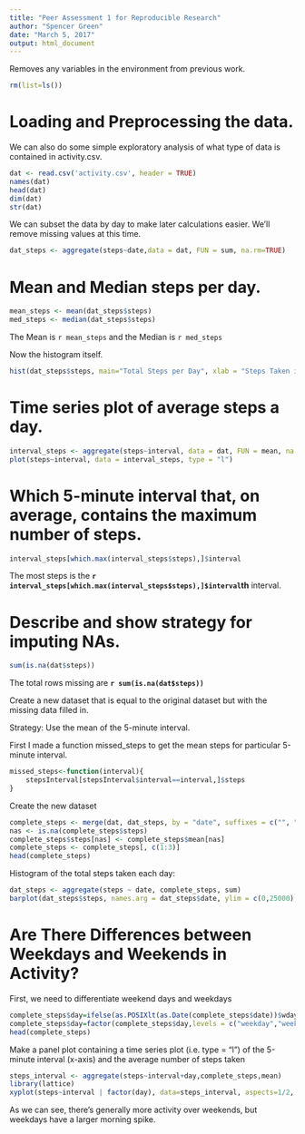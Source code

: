 ```yaml
---
title: "Peer Assessment 1 for Reproducible Research"
author: "Spencer Green"
date: "March 5, 2017"
output: html_document
---
```


Removes any variables in the environment from previous work.

```r
rm(list=ls()) 
```

Loading and Preprocessing the data.
===================================

We can also do some simple exploratory analysis of what type of data is contained in activity.csv.

```r
dat <- read.csv('activity.csv', header = TRUE)
names(dat)
head(dat)
dim(dat)
str(dat)
```

We can subset the data by day to make later calculations easier. We'll remove missing values at this time.

```r
dat_steps <- aggregate(steps~date,data = dat, FUN = sum, na.rm=TRUE)
```

Mean and Median steps per day.
================================

```r
mean_steps <- mean(dat_steps$steps)
med_steps <- median(dat_steps$steps)
```

The Mean is `r mean_steps` and the Median is `r med_steps`

Now the histogram itself.
  
```r
hist(dat_steps$steps, main="Total Steps per Day", xlab = "Steps Taken in a day", breaks = 20)
```


Time series plot of average steps a day.
========================================

```r
interval_steps <- aggregate(steps~interval, data = dat, FUN = mean, na.rm = TRUE)
plot(steps~interval, data = interval_steps, type = "l")
```

Which 5-minute interval that, on average, contains the maximum number of steps.
===============================================================================

```r
interval_steps[which.max(interval_steps$steps),]$interval
```

The most steps is the **`r interval_steps[which.max(interval_steps$steps),]$interval`th** interval.

Describe and show strategy for imputing NAs.
============================================

```r
sum(is.na(dat$steps))
```

The total rows missing are **`r sum(is.na(dat$steps))`**  

Create a new dataset that is equal to the original dataset but with the missing data filled in.  

Strategy: Use the mean of the 5-minute interval.  

First I made a function missed_steps to get the mean steps for particular 5-minute interval. 

```r
missed_steps<-function(interval){
    stepsInterval[stepsInterval$interval==interval,]$steps
}
```

Create the new dataset

```r
complete_steps <- merge(dat, dat_steps, by = "date", suffixes = c("", ".mean"))
nas <- is.na(complete_steps$steps)
complete_steps$steps[nas] <- complete_steps$mean[nas]
complete_steps <- complete_steps[, c(1:3)]
head(complete_steps)
```

Histogram of the total steps taken each day:

```r
dat_steps <- aggregate(steps ~ date, complete_steps, sum)
barplot(dat_steps$steps, names.arg = dat_steps$date, ylim = c(0,25000),xlab = "date",ylab = "sum(steps)",)
```

Are There Differences between Weekdays and Weekends in Activity?
================================================================

First, we need to differentiate weekend days and weekdays  

```r
complete_steps$day=ifelse(as.POSIXlt(as.Date(complete_steps$date))$wday%%6==0,"weekend","weekday")
complete_steps$day=factor(complete_steps$day,levels = c("weekday","weekend"))
head(complete_steps)
```

Make a panel plot containing a time series plot (i.e. type = “l”) of the 5-minute interval (x-axis) and the average number of steps taken

```r
steps_interval <- aggregate(steps~interval+day,complete_steps,mean)
library(lattice)
xyplot(steps~interval | factor(day), data=steps_interval, aspects=1/2, type="l")
```

As we can see, there's generally more activity over weekends, but weekdays have a larger morning spike.
